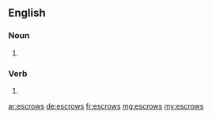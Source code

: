 ==English==

===Noun===
{{head|en|plural}}

# {{plural of|escrow|lang=en}}

===Verb===
{{head|en|verb form}}

# {{en-third-person singular of|escrow}}

[[ar:escrows]]
[[de:escrows]]
[[fr:escrows]]
[[mg:escrows]]
[[my:escrows]]